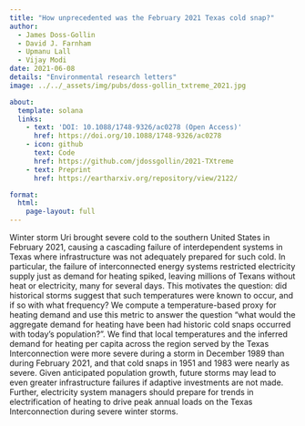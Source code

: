 ```yaml
---
title: "How unprecedented was the February 2021 Texas cold snap?"
author:
  - James Doss-Gollin
  - David J. Farnham
  - Upmanu Lall
  - Vijay Modi
date: 2021-06-08
details: "Environmental research letters"
image: ../../_assets/img/pubs/doss-gollin_txtreme_2021.jpg

about:
  template: solana
  links:
    - text: 'DOI: 10.1088/1748-9326/ac0278 (Open Access)'
      href: https://doi.org/10.1088/1748-9326/ac0278
    - icon: github
      text: Code
      href: https://github.com/jdossgollin/2021-TXtreme
    - text: Preprint
      href: https://eartharxiv.org/repository/view/2122/

format:
  html:
    page-layout: full
---
```


Winter storm Uri brought severe cold to the southern United States in February 2021, causing a cascading failure of interdependent systems in Texas where infrastructure was not adequately prepared for such cold. In particular, the failure of interconnected energy systems restricted electricity supply just as demand for heating spiked, leaving millions of Texans without heat or electricity, many for several days. This motivates the question: did historical storms suggest that such temperatures were known to occur, and if so with what frequency? We compute a temperature-based proxy for heating demand and use this metric to answer the question “what would the aggregate demand for heating have been had historic cold snaps occurred with today’s population?”. We find that local temperatures and the inferred demand for heating per capita across the region served by the Texas Interconnection were more severe during a storm in December 1989 than during February 2021, and that cold snaps in 1951 and 1983 were nearly as severe. Given anticipated population growth, future storms may lead to even greater infrastructure failures if adaptive investments are not made. Further, electricity system managers should prepare for trends in electrification of heating to drive peak annual loads on the Texas Interconnection during severe winter storms.